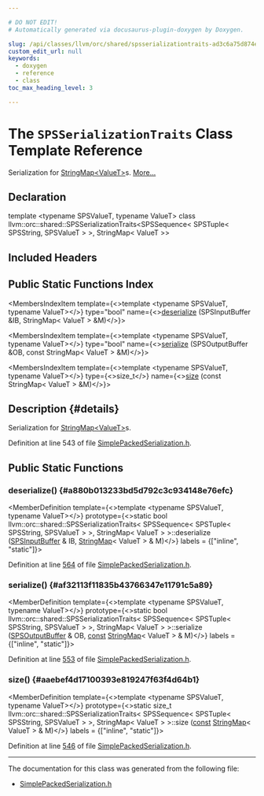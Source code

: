 ```yaml
---

# DO NOT EDIT!
# Automatically generated via docusaurus-plugin-doxygen by Doxygen.

slug: /api/classes/llvm/orc/shared/spsserializationtraits-ad3c6a75d874eeba0dc8345a233b4dcc
custom_edit_url: null
keywords:
  - doxygen
  - reference
  - class
toc_max_heading_level: 3

---
```





# The `SPSSerializationTraits` Class Template Reference

<DoxygenPage pluginConfig={pluginConfig}>

Serialization for <a href="/docs/api/classes/llvm/stringmap">StringMap&lt;ValueT&gt;</a>s. <a href="#details">More...</a>

## Declaration

<CodeBlock>template &lt;typename SPSValueT, typename ValueT&gt;
class llvm::orc::shared::SPSSerializationTraits&lt;SPSSequence&lt; SPSTuple&lt; SPSString, SPSValueT &gt; &gt;, StringMap&lt; ValueT &gt;&gt;</CodeBlock>

## Included Headers

<IncludesList>
<IncludesListItem
  filePath="llvm/ExecutionEngine/Orc/Shared/SimplePackedSerialization.h"
  permalink="/docs/api/files/include/include/llvm/include/llvm/executionengine/include/llvm/executionengine/orc/include/llvm/executionengine/orc/shared/simplepackedserialization-h"
  isLocal="true" />
</IncludesList>

## Public Static Functions Index

<MembersIndex>

<MembersIndexItem
  template={<>template &lt;typename SPSValueT, typename ValueT&gt;</>}
  type="bool"
  name={<><a href="#a880b013233bd5d792c3c934148e76efc">deserialize</a> (SPSInputBuffer &amp;IB, StringMap&lt; ValueT &gt; &amp;M)</>}>
</MembersIndexItem>

<MembersIndexItem
  template={<>template &lt;typename SPSValueT, typename ValueT&gt;</>}
  type="bool"
  name={<><a href="#af32113f11835b43766347e11791c5a89">serialize</a> (SPSOutputBuffer &amp;OB, const StringMap&lt; ValueT &gt; &amp;M)</>}>
</MembersIndexItem>

<MembersIndexItem
  template={<>template &lt;typename SPSValueT, typename ValueT&gt;</>}
  type={<>size&#95;t</>}
  name={<><a href="#aaebef4d17100393e819247f63f4d64b1">size</a> (const StringMap&lt; ValueT &gt; &amp;M)</>}>
</MembersIndexItem>

</MembersIndex>

## Description {#details}

Serialization for <a href="/docs/api/classes/llvm/stringmap">StringMap&lt;ValueT&gt;</a>s.

Definition at line 543 of file <a href="/docs/api/files/include/include/llvm/include/llvm/executionengine/include/llvm/executionengine/orc/include/llvm/executionengine/orc/shared/simplepackedserialization-h">SimplePackedSerialization.h</a>.

<SectionDefinition>

## Public Static Functions

### deserialize() {#a880b013233bd5d792c3c934148e76efc}

<MemberDefinition
  template={<>template &lt;typename SPSValueT, typename ValueT&gt;</>}
  prototype={<>static bool llvm::orc::shared::SPSSerializationTraits&lt; SPSSequence&lt; SPSTuple&lt; SPSString, SPSValueT &gt; &gt;, StringMap&lt; ValueT &gt; &gt;::deserialize (<a href="/docs/api/classes/llvm/orc/shared/spsinputbuffer">SPSInputBuffer</a> &amp; IB, <a href="/docs/api/classes/llvm/stringmap">StringMap</a>&lt; ValueT &gt; &amp; M)</>}
  labels = {["inline", "static"]}>

Definition at line <a href="/docs/api/files/include/include/llvm/include/llvm/executionengine/include/llvm/executionengine/orc/include/llvm/executionengine/orc/shared/simplepackedserialization-h/#l00564">564</a> of file <a href="/docs/api/files/include/include/llvm/include/llvm/executionengine/include/llvm/executionengine/orc/include/llvm/executionengine/orc/shared/simplepackedserialization-h">SimplePackedSerialization.h</a>.
</MemberDefinition>

### serialize() {#af32113f11835b43766347e11791c5a89}

<MemberDefinition
  template={<>template &lt;typename SPSValueT, typename ValueT&gt;</>}
  prototype={<>static bool llvm::orc::shared::SPSSerializationTraits&lt; SPSSequence&lt; SPSTuple&lt; SPSString, SPSValueT &gt; &gt;, StringMap&lt; ValueT &gt; &gt;::serialize (<a href="/docs/api/classes/llvm/orc/shared/spsoutputbuffer">SPSOutputBuffer</a> &amp; OB, <a href="/docs/api/files/lib/lib/target/lib/target/aarch64/aarch64promoteconstant-cpp/#a90f8350fecae261c25be85d38b451bff">const</a> <a href="/docs/api/classes/llvm/stringmap">StringMap</a>&lt; ValueT &gt; &amp; M)</>}
  labels = {["inline", "static"]}>

Definition at line <a href="/docs/api/files/include/include/llvm/include/llvm/executionengine/include/llvm/executionengine/orc/include/llvm/executionengine/orc/shared/simplepackedserialization-h/#l00553">553</a> of file <a href="/docs/api/files/include/include/llvm/include/llvm/executionengine/include/llvm/executionengine/orc/include/llvm/executionengine/orc/shared/simplepackedserialization-h">SimplePackedSerialization.h</a>.
</MemberDefinition>

### size() {#aaebef4d17100393e819247f63f4d64b1}

<MemberDefinition
  template={<>template &lt;typename SPSValueT, typename ValueT&gt;</>}
  prototype={<>static size&#95;t llvm::orc::shared::SPSSerializationTraits&lt; SPSSequence&lt; SPSTuple&lt; SPSString, SPSValueT &gt; &gt;, StringMap&lt; ValueT &gt; &gt;::size (<a href="/docs/api/files/lib/lib/target/lib/target/aarch64/aarch64promoteconstant-cpp/#a90f8350fecae261c25be85d38b451bff">const</a> <a href="/docs/api/classes/llvm/stringmap">StringMap</a>&lt; ValueT &gt; &amp; M)</>}
  labels = {["inline", "static"]}>

Definition at line <a href="/docs/api/files/include/include/llvm/include/llvm/executionengine/include/llvm/executionengine/orc/include/llvm/executionengine/orc/shared/simplepackedserialization-h/#l00546">546</a> of file <a href="/docs/api/files/include/include/llvm/include/llvm/executionengine/include/llvm/executionengine/orc/include/llvm/executionengine/orc/shared/simplepackedserialization-h">SimplePackedSerialization.h</a>.
</MemberDefinition>

</SectionDefinition>

<hr/>

The documentation for this class was generated from the following file:

<ul>
<li><a href="/docs/api/files/include/include/llvm/include/llvm/executionengine/include/llvm/executionengine/orc/include/llvm/executionengine/orc/shared/simplepackedserialization-h">SimplePackedSerialization.h</a></li>
</ul>

</DoxygenPage>
